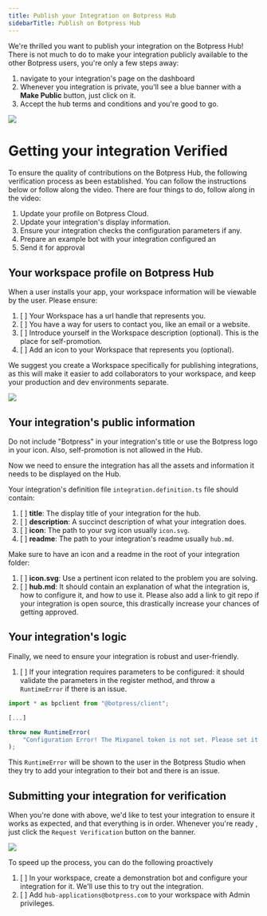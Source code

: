 ```yaml
---
title: Publish your Integration on Botpress Hub
sidebarTitle: Publish on Botpress Hub
---
```



We're thrilled you want to publish your integration on the Botpress Hub! There is not much to do to make your integration publicly available to the other Botpress users, you're only a few steps away:

1. navigate to your integration's page on the dashboard
2. Whenever you integration is private, you'll see a blue banner with a **Make Public** button, just click on it.
3. Accept the hub terms and conditions and you're good to go.

<Img src="./make-public.png" />

# Getting your integration Verified

To ensure the quality of contributions on the Botpress Hub, the following verification process as been established. You can follow the instructions below or follow along the video. There are four things to do, follow along in the video:

1. Update your profile on Botpress Cloud.
2. Update your integration's display information.
3. Ensure your integration checks the configuration parameters if any.
4. Prepare an example bot with your integration configured an
5. Send it for approval

<Youtube url="https://www.youtube.com/embed/QJbqatyXfwI" />

## Your workspace profile on Botpress Hub

When a user installs your app, your workspace information will be viewable by the user. Please ensure:

1. [ ] Your Workspace has a url handle that represents you.
2. [ ] You have a way for users to contact you, like an email or a website.
3. [ ] Introduce yourself in the Workspace description (optional). This is the place for self-promotion.
4. [ ] Add an icon to your Workspace that represents you (optional).

We suggest you create a Workspace specifically for publishing integrations, as this will make it easier to add collaborators to your workspace, and keep your production and dev environments separate.

<Img src="./botpress-profile.png" />

## Your integration's public information

<Warning>
  Do not include "Botpress" in your integration's title or use the Botpress logo in your icon. Also, self-promotion is not allowed in the Hub.
</Warning>

Now we need to ensure the integration has all the assets and information it needs to be displayed on the Hub.

Your integration's definition file `integration.definition.ts` file should contain:

1. [ ] **title**: The display title of your integration for the hub.
2. [ ] **description**: A succinct description of what your integration does.
3. [ ] **icon**: The path to your svg icon usually `icon.svg`.
4. [ ] **readme**: The path to your integration's readme usually `hub.md`.

Make sure to have an icon and a readme in the root of your integration folder:

1. [ ] **icon.svg**: Use a pertinent icon related to the problem you are solving.
2. [ ] **hub.md**: It should contain an explanation of what the integration is, how to configure it, and how to use it. Please also add a link to git repo if your integration is open source, this drastically increase your chances of getting approved.

## Your integration's logic

Finally, we need to ensure your integration is robust and user-friendly.

1. [ ] If your integration requires parameters to be configured: it should validate the parameters in the register method, and throw a `RuntimeError` if there is an issue.

```ts
import * as bpclient from "@botpress/client";

[...]

throw new RuntimeError(
	"Configuration Error! The Mixpanel token is not set. Please set it in your bot integration configuration."
);
```

This `RuntimeError` will be shown to the user in the Botpress Studio when they try to add your integration to their bot and there is an issue.

## Submitting your integration for verification

When you're done with above, we'd like to test your integration to ensure it works as expected, and that everything is in order. Whenever you're ready , just click the `Request Verification` button on the banner.

<Img src="./request-verification.png" />

To speed up the process, you can do the following proactively

1. [ ] In your workspace, create a demonstration bot and configure your integration for it. We'll use this to try out the integration.
2. [ ] Add `hub-applications@botpress.com` to your workspace with Admin privileges.
